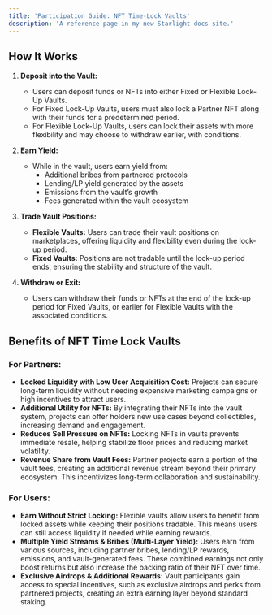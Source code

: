 ```yaml
---
title: 'Participation Guide: NFT Time-Lock Vaults'
description: 'A reference page in my new Starlight docs site.'
---
```


## How It Works

1. **Deposit into the Vault:**

   - Users can deposit funds or NFTs into either Fixed or Flexible Lock-Up Vaults.
   - For Fixed Lock-Up Vaults, users must also lock a Partner NFT along with their funds for a predetermined period.
   - For Flexible Lock-Up Vaults, users can lock their assets with more flexibility and may choose to withdraw earlier, with conditions.

2. **Earn Yield:**

   - While in the vault, users earn yield from:
     - Additional bribes from partnered protocols
     - Lending/LP yield generated by the assets
     - Emissions from the vault’s growth
     - Fees generated within the vault ecosystem

3. **Trade Vault Positions:**

   - **Flexible Vaults:** Users can trade their vault positions on marketplaces, offering liquidity and flexibility even during the lock-up period.
   - **Fixed Vaults:** Positions are not tradable until the lock-up period ends, ensuring the stability and structure of the vault.

4. **Withdraw or Exit:**
   - Users can withdraw their funds or NFTs at the end of the lock-up period for Fixed Vaults, or earlier for Flexible Vaults with the associated conditions.

## Benefits of NFT Time Lock Vaults

### For Partners:

- **Locked Liquidity with Low User Acquisition Cost:** Projects can secure long-term liquidity without needing expensive marketing campaigns or high incentives to attract users.
- **Additional Utility for NFTs:** By integrating their NFTs into the vault system, projects can offer holders new use cases beyond collectibles, increasing demand and engagement.
- **Reduces Sell Pressure on NFTs:** Locking NFTs in vaults prevents immediate resale, helping stabilize floor prices and reducing market volatility.
- **Revenue Share from Vault Fees:** Partner projects earn a portion of the vault fees, creating an additional revenue stream beyond their primary ecosystem. This incentivizes long-term collaboration and sustainability.

### For Users:

- **Earn Without Strict Locking:** Flexible vaults allow users to benefit from locked assets while keeping their positions tradable. This means users can still access liquidity if needed while earning rewards.
- **Multiple Yield Streams & Bribes (Multi-Layer Yield):** Users earn from various sources, including partner bribes, lending/LP rewards, emissions, and vault-generated fees. These combined earnings not only boost returns but also increase the backing ratio of their NFT over time.
- **Exclusive Airdrops & Additional Rewards:** Vault participants gain access to special incentives, such as exclusive airdrops and perks from partnered projects, creating an extra earning layer beyond standard staking.
